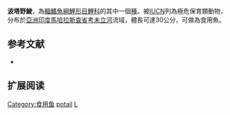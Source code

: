 {{Speciesbox
| name = 波塔野鯪
| image = 
| status = CR
| status_system = iucn3.1
| genus = Labeo
| species = potail
| authority = [[Sykes|Sykes]], 1839
| synonyms = *''Cyprinus potail''<br /><small>Sykes, 1839</small>
*''Leuciscus potail''<br /><small>Sykes, 1839</small>
}}
'''波塔野鯪'''，為[[輻鰭魚綱|輻鰭魚綱]][[鯉形目|鯉形目]][[鯉科|鯉科]]的其中一個[[種|種]]。被[[IUCN|IUCN]]列為極危保育類動物，分布於[[亞洲|亞洲]][[印度|印度]][[馬哈拉斯查省|馬哈拉斯查省]][[考未立河|考未立河]]流域，體長可達30公分，可做為食用魚。

== 参考文献 ==
{{refbegin}}
*{{FishBase_species|genus=Labeo|species=potail|year=2011|month=12}}
{{refend}}

== 扩展阅读 ==
{{refbegin}}
{{wikispecies-inline|Labeo potail|波塔野鯪}}
{{refend}}
{{Taxonbar|from=Q2096130}}

[[Category:食用鱼|Category:食用鱼]]
[[Category:野鯪屬|potail]]
[[Category:1839年描述的魚類|L]]


{{魚類小作品}}
